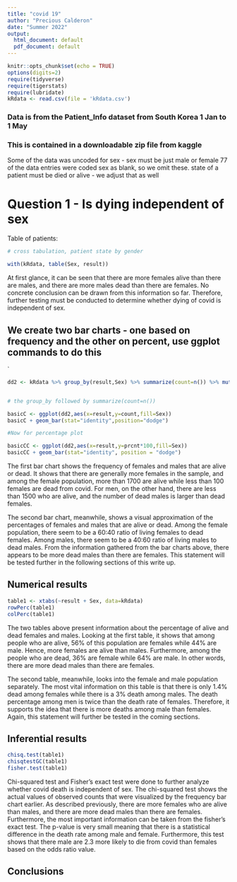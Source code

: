 ```yaml
---
title: "covid 19"
author: "Precious Calderon"
date: "Summer 2022"
output:
  html_document: default
  pdf_document: default
---
```


```r
knitr::opts_chunk$set(echo = TRUE)
options(digits=2)
require(tidyverse)
require(tigerstats)
require(lubridate)
kRdata <- read.csv(file = 'kRdata.csv')
```
### Data is from the Patient_Info dataset from South Korea 1 Jan to 1 May 
### This is contained in a downloadable zip file from kaggle

Some of the data was uncoded for sex - sex must be just male or female
77 of the data entries were coded sex  as blank, so we omit these.
state of a patient must be died or alive - we adjust that as well   
  
# Question 1 - Is dying independent of sex




Table of patients:
```r

# cross tabulation, patient state by gender

with(kRdata, table(Sex, result))

```

At first glance, it can be seen that there are more females alive than there are males, and there are more males dead than there are females. No concrete conclusion can be drawn from this information so far. Therefore, further testing must be conducted to determine whether dying of covid is independent of sex. 

## We create two bar charts - one based on frequency and the other on percent, use ggplot commands to do this

`

```r
dd2 <- kRdata %>% group_by(result,Sex) %>% summarize(count=n()) %>% mutate(prcnt=count/sum(count))


# the group_by followed by summarize(count=n())

basicC <- ggplot(dd2,aes(x=result,y=count,fill=Sex))
basicC + geom_bar(stat="identity",position="dodge")

#Now for percentage plot

basicCC <- ggplot(dd2,aes(x=result,y=prcnt*100,fill=Sex)) 
basicCC + geom_bar(stat="identity", position = "dodge")

```

The first bar chart shows the frequency of females and males that are alive or dead. It shows that there are generally more females in the sample, and among the female population, more than 1700 are alive while less than 100 females are dead from covid. For men, on the other hand, there are less than 1500 who are alive, and the number of dead males is larger than dead females. 

The second bar chart, meanwhile, shows a visual approximation of the percentages of females and males that are alive or dead. Among the female population, there seem to be a 60:40 ratio of living females to dead females. Among males, there seem to be a 40:60 ratio of living males to dead males. From the information gathered from the bar charts above, there appears to be more dead males than there are females. This statement will be tested further in the following sections of this write up. 


  
## Numerical results

```r
table1 <- xtabs(~result + Sex, data=kRdata)
rowPerc(table1)
colPerc(table1)
```
The two tables above present information about the percentage of alive and dead females and males. Looking at the first table, it shows that among people who are alive, 56% of this population are females while 44% are male. Hence, more females are alive than males. Furthermore, among the people who are dead, 36% are female while 64% are male. In other words, there are more dead males than there are females. 

The second table, meanwhile, looks into the female and male population separately. The most vital information on this table is that there is only 1.4% dead among females while there is a 3% death among males. The death percentage among men is twice than the death rate of females. Therefore, it supports the idea that there is more deaths among male than females. Again, this statement will further be tested in the coming sections. 



## Inferential results 

```r
chisq.test(table1)
chisqtestGC(table1)
fisher.test(table1)
```

Chi-squared test and Fisher's exact test were done to further analyze whether covid death is independent of sex. The chi-squared test shows the actual values of observed counts that were visualized by the frequency bar chart earlier. As described previously, there are more females who are alive than males, and there are more dead males than there are females. Furthermore, the most important information can be taken from the fisher's exact test. The p-value is very small meaning that there is a statistical difference in the death rate among male and female. Furthermore, this test shows that there male are 2.3 more likely to die from covid than females based on the odds ratio value. 


## Conclusions



